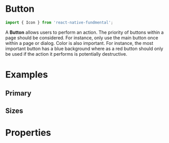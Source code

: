 
<Meta title="Icon" component={Icon} />

# Button

```js
import { Icon } from 'react-native-fundmental';
```

A **Button** allows users to perform an action. The priority of buttons within a page should be considered. For instance, only use the main button once within a page or dialog. Color is also important. For instance, the most important button has a blue background where as a red button should only be used if the action it performs is potentially destructive.

# Examples

## Primary

<Preview>
  <Story name="primary">
    <Icon glyph="shopping-cart" />
  </Story>
</Preview>

## Sizes

<Preview>
  <Story name="sizes">
    <Icon glyph="shopping-cart" size="s" />
    <Icon glyph="shopping-cart" />
    <Icon glyph="shopping-cart" size="m" />
    <Icon glyph="shopping-cart" size="l" />
    <Icon glyph="shopping-cart" size="xl" />
  </Story>
</Preview>

# Properties

<Props of={Icon} />
